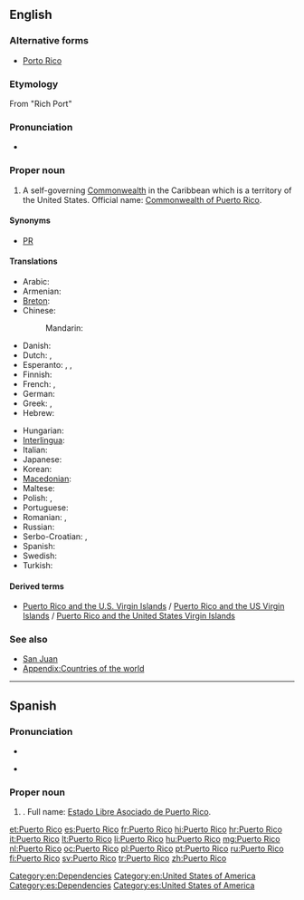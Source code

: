 ==English==

===Alternative forms===
* [[Porto Rico]]

===Etymology===
From {{etyl|es}} "Rich Port"

===Pronunciation===
* {{a|US}} {{IPA|/ˌpɔɹɾɚˈɹikoʊ/}}

===Proper noun===
{{wikipedia}}
{{en-proper noun|head=[[puerto|Puerto]] [[rico|Rico]]}}

# A self-governing [[Commonwealth]] in the Caribbean which is a territory of the United States. Official name: [[Commonwealth of Puerto Rico]].

====Synonyms====
* [[PR]] {{qualifier|symbol}}

====Translations====
{{trans-top|Caribbean Commonwealth}}
* Arabic: {{t-|ar|بورتو ريكو|m|tr=burtu riiku}}
* Armenian: {{t-|hy|Պուերտո Ռիկո|tr=Puerto Ṙiko}}
* [[Breton]]: {{t-|br|Puerto Rico}}
* Chinese:
*: Mandarin: {{t-|cmn|波多黎各|tr=Bōduōlígè|sc=Hani}}
* Danish: {{t-|da|Puerto Rico}}
* Dutch: {{t+|nl|Puerto Rico}}, {{t-|nl|Porto Rico}}
* Esperanto: {{t-|eo|Portoriko}}, {{t-|eo|Puerto-Riko}}, {{t-|eo|Porto-Riko}}
* Finnish: {{t+|fi|Puerto Rico}}
* French: {{t+|fr|Porto Rico|m}}, {{t+|fr|Puerto Rico|m}}
* German: {{t-|de|Puerto Rico|n}}
* Greek: {{t+|el|Πουέρτο Ρίκο|n|tr=Pouérto Ríko}}, {{t-|el|Πόρτο Ρίκο|n|tr=Pórto Ríko}}
* Hebrew: {{t-|he|פורטו ריקו|tr=porto riko}}
{{trans-mid}}
* Hungarian: {{t+|hu|Puerto Rico}}
* [[Interlingua]]: {{t-|ia|Puerto Rico}}
* Italian: {{t+|it|Porto Rico|m}}
* Japanese: {{t-|ja|プエルトリコ|tr=Puerutoriko}}
* Korean: {{t-|ko|푸에르토리코|tr=Puereutoriko|sc=Hang}}
* [[Macedonian]]: {{t-|mk|Порторико|n|tr=Portoríko}}
* Maltese: {{t-|mt|Porto Riko}}
* Polish: {{t+|pl|Portoryko|n}}, {{t+|pl|Puerto Rico|n}}
* Portuguese: {{t+|pt|Porto Rico}}
* Romanian: {{t-|ro|Porto Rico}}, {{t-|ro|Puerto Rico}}
* Russian: {{t-|ru|Пуэрто-Рико|m|tr=Puérto-Ríko}}
* Serbo-Croatian: {{t-|sh|Portoriko|m}}, {{t-|sh|Porto Riko|m}}
* Spanish: {{t+|es|Puerto Rico|m}}
* Swedish: {{t+|sv|Puerto Rico}}
* Turkish: {{t+|tr|Porto Riko}}
{{trans-bottom}}

====Derived terms====
* [[Puerto Rico and the U.S. Virgin Islands]] / [[Puerto Rico and the US Virgin Islands]] / [[Puerto Rico and the United States Virgin Islands]]

===See also===
* [[San Juan]]
* [[Appendix:Countries of the world]]

[[Category:en:Dependencies]]
[[Category:en:United States of America]]

----

==Spanish==

===Pronunciation===
* {{IPA|/ˌpwertoˈriko/|lang=es}}
* {{a|Puerto Rico}} {{IPA|/ˌpwe̞lto̞ˈliko̞/|lang=es}}

===Proper noun===
{{head|es|proper noun|head=[[puerto|Puerto]] [[rico|Rico]]}}

# {{l|es|Puerto Rico}}. Full name: [[Estado Libre Asociado de Puerto Rico]].

[[Category:es:Dependencies]]
[[Category:es:United States of America]]

[[et:Puerto Rico]]
[[es:Puerto Rico]]
[[fr:Puerto Rico]]
[[hi:Puerto Rico]]
[[hr:Puerto Rico]]
[[it:Puerto Rico]]
[[lt:Puerto Rico]]
[[li:Puerto Rico]]
[[hu:Puerto Rico]]
[[mg:Puerto Rico]]
[[nl:Puerto Rico]]
[[oc:Puerto Rico]]
[[pl:Puerto Rico]]
[[pt:Puerto Rico]]
[[ru:Puerto Rico]]
[[fi:Puerto Rico]]
[[sv:Puerto Rico]]
[[tr:Puerto Rico]]
[[zh:Puerto Rico]]